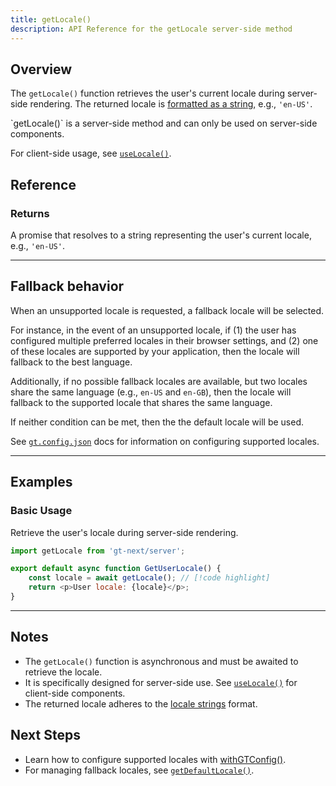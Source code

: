 ```yaml
---
title: getLocale()
description: API Reference for the getLocale server-side method
---
```


## Overview

The `getLocale()` function retrieves the user's current locale during server-side rendering.
The returned locale is [formatted as a string](/docs/reference/locale-strings), e.g., `'en-US'`.

<Callout>
    `getLocale()` is a server-side method and can only be used on server-side components.
</Callout>

For client-side usage, see [`useLocale()`](/docs/next/api/helpers/useLocale).

## Reference

### Returns

A promise that resolves to a string representing the user's current locale, e.g., `'en-US'`.

---

## Fallback behavior

When an unsupported locale is requested, a fallback locale will be selected.

For instance, in the event of an unsupported locale,
if (1) the user has configured multiple preferred locales in their browser settings,
and (2) one of these locales are supported by your application,
then the locale will fallback to the best language.

Additionally, if no possible fallback locales are available,
but two locales share the same language (e.g., `en-US` and `en-GB`),
then the locale will fallback to the supported locale that shares the same language.

If neither condition can be met, then the the default locale will be used.

See [`gt.config.json`](/docs/next/api/config/gt-config-json) docs for information on configuring supported locales.

---

## Examples

### Basic Usage

Retrieve the user's locale during server-side rendering.

```javascript title="GetUserLocale.jsx" copy
import getLocale from 'gt-next/server';

export default async function GetUserLocale() {
    const locale = await getLocale(); // [!code highlight]
    return <p>User locale: {locale}</p>;
}
```

---


## Notes
 * The `getLocale()` function is asynchronous and must be awaited to retrieve the locale.
 * It is specifically designed for server-side use. See [`useLocale()`](/docs/next/api/helpers/useLocale) for client-side components.
 * The returned locale adheres to the [locale strings](/docs/reference/locale-strings) format.

## Next Steps
 * Learn how to configure supported locales with [withGTConfig()](/docs/next/api/config/withGTConfig).
 * For managing fallback locales, see [`getDefaultLocale()`](/docs/next/api/helpers/getDefaultLocale).